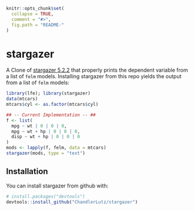 <!-- README.md is generated from README.Rmd. Please edit that file -->

```r
knitr::opts_chunk$set(
  collapse = TRUE,
  comment = "#>",
  fig.path = "README-"
)
```

# stargazer

A Clone of
[stargazer 5.2.2](https://cran.r-project.org/web/packages/stargazer/index.html) that
properly prints the dependent variable from a list of  `felm`
models. Installing stargazer from this repo yields the output from a list of `felm` models:

```r
library(lfe); library(stargazer)
data(mtcars)
mtcars$cyl <- as.factor(mtcars$cyl)

## -- Current Implementation -- ##
f <- list(
  mpg ~ wt | 0 | 0 | 0,
  mpg ~ wt + hp | 0 | 0 | 0,
  disp ~ wt + hp | 0 | 0 | 0
)
mods <- lapply(f, felm, data = mtcars)
stargazer(mods, type = "text")
```


## Installation

You can install stargazer from github with:

```r
# install.packages("devtools")
devtools::install_github("ChandlerLutz/stargazer")
```

